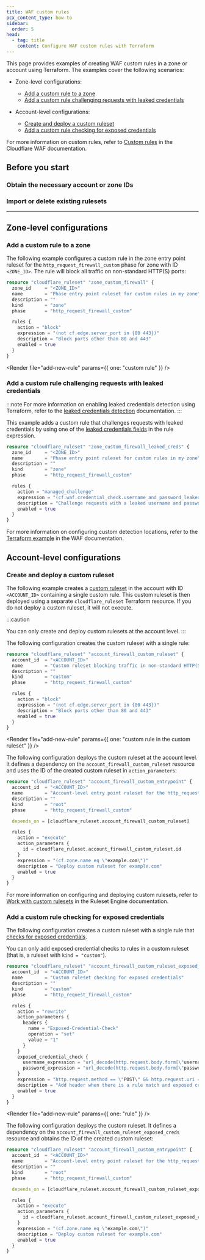 ```yaml
---
title: WAF custom rules
pcx_content_type: how-to
sidebar:
  order: 5
head:
  - tag: title
    content: Configure WAF custom rules with Terraform
---
```



This page provides examples of creating WAF custom rules in a zone or account using Terraform. The examples cover the following scenarios:

- Zone-level configurations:

  - [Add a custom rule to a zone](#add-a-custom-rule-to-a-zone)
  - [Add a custom rule challenging requests with leaked credentials](#add-a-custom-rule-challenging-requests-with-leaked-credentials)

- Account-level configurations:

  - [Create and deploy a custom ruleset](#create-and-deploy-a-custom-ruleset)
  - [Add a custom rule checking for exposed credentials](#add-a-custom-rule-checking-for-exposed-credentials)

For more information on custom rules, refer to [Custom rules](/waf/custom-rules/) in the Cloudflare WAF documentation.

## Before you start

### Obtain the necessary account or zone IDs

<Render file="find-ids" />

### Import or delete existing rulesets

<Render file="import-delete-existing-rulesets" />

---

## Zone-level configurations

### Add a custom rule to a zone

The following example configures a custom rule in the zone entry point ruleset for the `http_request_firewall_custom` phase for zone with ID `<ZONE_ID>`. The rule will block all traffic on non-standard HTTP(S) ports:

```tf
resource "cloudflare_ruleset" "zone_custom_firewall" {
  zone_id     = "<ZONE_ID>"
  name        = "Phase entry point ruleset for custom rules in my zone"
  description = ""
  kind        = "zone"
  phase       = "http_request_firewall_custom"

  rules {
    action = "block"
    expression = "(not cf.edge.server_port in {80 443})"
    description = "Block ports other than 80 and 443"
    enabled = true
  }
}
```

<Render file="add-new-rule" params={{ one: "custom rule" }} /> <br />

### Add a custom rule challenging requests with leaked credentials

:::note
For more information on enabling leaked credentials detection using Terraform, refer to the [leaked credentials detection](/waf/detections/leaked-credentials/get-started/#1-turn-on-leaked-credentials-detection) documentation.
:::

This example adds a custom rule that challenges requests with leaked credentials by using one of the [leaked credentials fields](/waf/detections/leaked-credentials/#leaked-credentials-fields) in the rule expression.

```tf
resource "cloudflare_ruleset" "zone_custom_firewall_leaked_creds" {
  zone_id     = "<ZONE_ID>"
  name        = "Phase entry point ruleset for custom rules in my zone"
  description = ""
  kind        = "zone"
  phase       = "http_request_firewall_custom"

  rules {
    action = "managed_challenge"
    expression = "(cf.waf.credential_check.username_and_password_leaked)"
    description = "Challenge requests with a leaked username and password"
    enabled = true
  }
}
```

For more information on configuring custom detection locations, refer to the [Terraform example](/waf/detections/leaked-credentials/get-started/#4-optional-configure-a-custom-detection-location) in the WAF documentation.

## Account-level configurations

### Create and deploy a custom ruleset

The following example creates a [custom ruleset](/ruleset-engine/custom-rulesets/) in the account with ID `<ACCOUNT_ID>` containing a single custom rule. This custom ruleset is then deployed using a separate `cloudflare_ruleset` Terraform resource. If you do not deploy a custom ruleset, it will not execute.

:::caution

You can only create and deploy custom rulesets at the account level.
:::

The following configuration creates the custom ruleset with a single rule:

```tf
resource "cloudflare_ruleset" "account_firewall_custom_ruleset" {
  account_id  = "<ACCOUNT_ID>"
  name        = "Custom ruleset blocking traffic in non-standard HTTP(S) ports"
  description = ""
  kind        = "custom"
  phase       = "http_request_firewall_custom"

  rules {
    action = "block"
    expression = "(not cf.edge.server_port in {80 443})"
    description = "Block ports other than 80 and 443"
    enabled = true
  }
}
```

<Render
	file="add-new-rule"
	params={{ one: "custom rule in the custom ruleset" }}
/> <br />

The following configuration deploys the custom ruleset at the account level. It defines a dependency on the `account_firewall_custom_ruleset` resource and uses the ID of the created custom ruleset in `action_parameters`:

```tf
resource "cloudflare_ruleset" "account_firewall_custom_entrypoint" {
  account_id  = "<ACCOUNT_ID>"
  name        = "Account-level entry point ruleset for the http_request_firewall_custom phase deploying a custom ruleset"
  description = ""
  kind        = "root"
  phase       = "http_request_firewall_custom"

  depends_on = [cloudflare_ruleset.account_firewall_custom_ruleset]

  rules {
    action = "execute"
    action_parameters {
      id = cloudflare_ruleset.account_firewall_custom_ruleset.id
    }
    expression = "(cf.zone.name eq \"example.com\")"
    description = "Deploy custom ruleset for example.com"
    enabled = true
  }
}
```

For more information on configuring and deploying custom rulesets, refer to [Work with custom rulesets](/ruleset-engine/custom-rulesets/) in the Ruleset Engine documentation.

### Add a custom rule checking for exposed credentials

<Render file="leaked-credentials-recommend-detection" product="waf" />

The following configuration creates a custom ruleset with a single rule that
[checks for exposed
credentials](/waf/managed-rules/check-for-exposed-credentials/configure-api/#create-a-custom-rule-checking-for-exposed-credentials).

You can only add exposed credential checks to rules in a custom ruleset (that is, a ruleset with `kind = "custom"`).

```tf
resource "cloudflare_ruleset" "account_firewall_custom_ruleset_exposed_creds" {
  account_id  = "<ACCOUNT_ID>"
  name        = "Custom ruleset checking for exposed credentials"
  description = ""
  kind        = "custom"
  phase       = "http_request_firewall_custom"

  rules {
    action = "rewrite"
    action_parameters {
      headers {
        name = "Exposed-Credential-Check"
        operation = "set"
        value = "1"
      }
    }
    exposed_credential_check {
      username_expression = "url_decode(http.request.body.form[\"username\"][0])"
      password_expression = "url_decode(http.request.body.form[\"password\"][0])"
    }
    expression = "http.request.method == \"POST\" && http.request.uri == \"/login.php\""
    description = "Add header when there is a rule match and exposed credentials are detected"
    enabled = true
  }
}
```

<Render file="add-new-rule" params={{ one: "rule" }} /> <br />

The following configuration deploys the custom ruleset. It defines a dependency on the `account_firewall_custom_ruleset_exposed_creds` resource and obtains the ID of the created custom ruleset:

```tf
resource "cloudflare_ruleset" "account_firewall_custom_entrypoint" {
  account_id  = "<ACCOUNT_ID>"
  name        = "Account-level entry point ruleset for the http_request_firewall_custom phase deploying a custom ruleset checking for exposed credentials"
  description = ""
  kind        = "root"
  phase       = "http_request_firewall_custom"

  depends_on = [cloudflare_ruleset.account_firewall_custom_ruleset_exposed_creds]

  rules {
    action = "execute"
    action_parameters {
      id = cloudflare_ruleset.account_firewall_custom_ruleset_exposed_creds.id
    }
    expression = "(cf.zone.name eq \"example.com\")"
    description = "Deploy custom ruleset for example.com"
    enabled = true
  }
}
```
